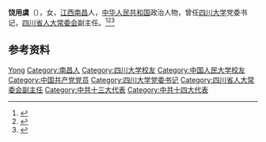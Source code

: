 '''饶用虞'''（{{bd|1930年|}}），女，[[江西|江西]][[南昌|南昌]]人，[[中华人民共和国|中华人民共和国]]政治人物，曾任[[四川大学|四川大学]]党委书记，[[四川省人大常委会|四川省人大常委会]]副主任。<ref>{{Cite web|title=“我们一直念着他”|url=https://e.chengdu.cn/html/2014-01/09/content_449407.htm|accessdate=2020-07-14|work=成都商报|archive-date=2020-07-14|archive-url=https://web.archive.org/web/20200714111206/https://e.chengdu.cn/html/2014-01/09/content_449407.htm|dead-url=no}}</ref><ref>{{Cite book|title=中华人民共和国职官志|author=何虎生, 李耀东, 向常福主编|publisher=中国社会出版社|year=2003|isbn=9787800883934|location=北京|pages=}}</ref><ref>{{Cite book|title=四川百科全书|author=《四川百科全书》编纂委员会编|publisher=四川辞书出版社|year=1997|isbn=|location=成都|pages=}}</ref>

== 参考资料 ==
{{reflist}}

{{中国人物小作品}}

{{Authority control}}
{{DEFAULTSORT:Rao饶}}
[[Category:饶姓|Yong]]
[[Category:南昌人|Category:南昌人]]
[[Category:四川大学校友|Category:四川大学校友]]
[[Category:中国人民大学校友|Category:中国人民大学校友]]
[[Category:中国共产党党员|Category:中国共产党党员]]
[[Category:四川大学党委书记|Category:四川大学党委书记]]
[[Category:四川省人大常委会副主任|Category:四川省人大常委会副主任]]
[[Category:中共十三大代表|Category:中共十三大代表]]
[[Category:中共十四大代表|Category:中共十四大代表]]